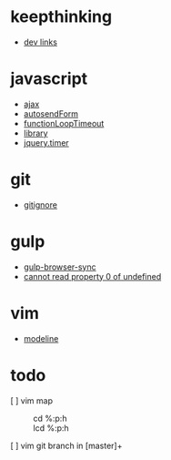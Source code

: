 = keepthinking =
* [[dev links]]

= javascript =
* [[ajax]]
* [[autosendForm]]
* [[functionLoopTimeout]]
* [[library]]
* [[jquery.timer]]

= git =
* [[gitignore]]

= gulp =
* [[gulp-browser-sync]]
* [[cannot read property 0 of undefined]]

= vim =
* [[modeline]]

= todo =
[ ] vim map
:cd %:p:h
:lcd %:p:h


[ ] vim git branch in [master]+
